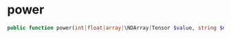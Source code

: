 # power

```php
public function power(int|float|array|\NDArray|Tensor $value, string $name = ''): Tensor
```